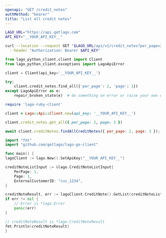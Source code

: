 ```yaml
---
openapi: "GET /credit_notes"
authMethod: "bearer"
title: "List all credit notes"
---
```


<RequestExample>

```bash cURL
LAGO_URL="https://api.getlago.com"
API_KEY="__YOUR_API_KEY__"

curl --location --request GET "$LAGO_URL/api/v1/credit_notes?per_page=2&page=1" \
  --header "Authorization: Bearer $API_KEY"
```

```python Python
from lago_python_client.client import Client
from lago_python_client.exceptions import LagoApiError

client = Client(api_key='__YOUR_API_KEY__')

try:
    client.credit_notes.find_all({'per_page': 2, 'page': 1})
except LagoApiError as e:
    repair_broken_state(e)  # do something on error or raise your own exception
```

```ruby Ruby
require 'lago-ruby-client'

client = Lago::Api::Client.new(api_key: '__YOUR_API_KEY__')

client.credit_notes.get_all({ per_page: 2, page: 3 })
```

```js Javascript
await client.creditNotes.findAllCreditNotes({ per_page: 2, page: 3 });
```

```go Go
import "fmt"
import "github.com/getlago/lago-go-client"

func main() {
lagoClient := lago.New().SetApiKey("__YOUR_API_KEY__")

creditNoteListInput := &lago.CreditNoteListInput{
    PerPage: 1,
    Page: 1,
    ExternalCustomerID: "cus_1234",
}

creditNoteResult, err := lagoClient.CreditNote().GetList(creditNoteListInput)
if err != nil {
    // Error is *lago.Error
    panic(err)
}

// creditNoteResult is *lago.CreditNoteResult
fmt.Println(creditNoteResult)
}
```

</RequestExample>
